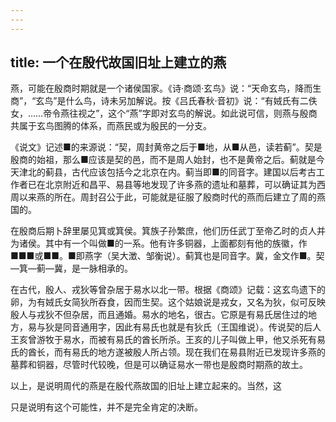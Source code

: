 ```yaml
---
---
---
```

title: 一个在殷代故国旧址上建立的燕
---



燕，可能在殷商时期就是一个诸侯国家。《诗·商颂·玄鸟》说：“天命玄鸟，降而生商”，“玄鸟”是什么鸟，诗未另加解说。按《吕氏春秋·音初》说：“有娀氏有二佚女，……帝令燕往视之”，这个“燕”字即对玄鸟的解说。如此说可信，则燕与殷商共属于玄鸟图腾的体系，而燕民或为殷民的一分支。

《说文》记述■的来源说：“契，周封黄帝之后于■地，从■从邑，读若蓟”。契是殷商的始祖，那么■应该是契的邑，而不是周人始封，也不是黄帝之后。蓟就是今天津北的蓟县，古代应该包括今之北京在内。蓟当即■的同音字。建国以后考古工作者已在北京附近和昌平、易县等地发现了许多燕的遗址和墓葬，可以确证其为西周以来燕的所在。周封召公于此，可能就是征服了殷商时代的燕而后建立了周的燕国的。

在殷商后期卜辞里屡见箕或箕侯。箕族子孙繁庶，他们历任武丁至帝乙时的贞人并为诸侯。其中有一个叫做■的一系。他有许多铜器，上面都刻有他的族徽，作■■■或■■。■即燕字（吴大澂、邹衡说）。蓟箕也是同音字。冀，金文作■。契—箕—蓟—冀，是一脉相承的。

在古代，殷人、戎狄等曾杂居于易水以北一带。根据《商颂》记载：这玄鸟遗下的卵，为有娀氏女简狄所吞食，因而生契。这个姑娘说是戎女，又名为狄，似可反映殷人与戎狄不但杂居，而且通婚。易水的地名，很古。它原是有易氏居住过的地方，易与狄是同音通用字，因此有易氏也就是有狄氏（王国维说）。传说契的后人王亥曾游牧于易水，而被有易氏的酋长所杀。王亥的儿子叫做上甲，他又杀死有易氏的酋长，而有易氏的地方遂被殷人所占领。现在我们在易县附近已发现许多燕的墓葬和铜器，尽管时代较晚，但是可以确证易水一带也是殷商时期燕的故土。

以上，是说明周代的燕是在殷代燕故国的旧址上建立起来的。当然，这

只是说明有这个可能性，并不是完全肯定的决断。